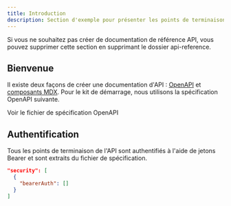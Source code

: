 ```yaml
---
title: Introduction
description: Section d'exemple pour présenter les points de terminaison API
---
```


<Note>
  Si vous ne souhaitez pas créer de documentation de référence API, vous pouvez supprimer
  cette section en supprimant le dossier api-reference.
</Note>

## Bienvenue

Il existe deux façons de créer une documentation d'API : [OpenAPI](https://mintlify.com/docs/api-playground/openapi/setup) et [composants MDX](https://mintlify.com/docs/api-playground/mdx/configuration). Pour le kit de démarrage, nous utilisons la spécification OpenAPI suivante.

<Card title="Plant Store Endpoints" icon="leaf" href="https://github.com/mintlify/starter/blob/main/api-reference/openapi.json">
  Voir le fichier de spécification OpenAPI
</Card>

## Authentification

Tous les points de terminaison de l'API sont authentifiés à l'aide de jetons Bearer et sont extraits du fichier de spécification.

```json
"security": [
  {
    "bearerAuth": []
  }
]
```
